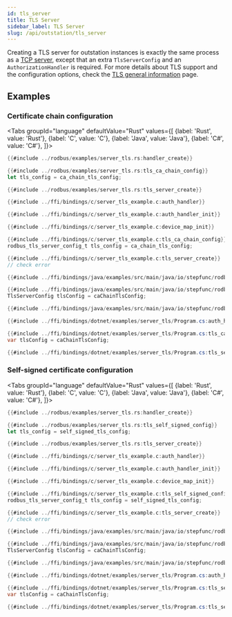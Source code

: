```yaml
---
id: tls_server
title: TLS Server
sidebar_label: TLS Server
slug: /api/outstation/tls_server
---
```



Creating a TLS server for outstation instances is exactly the same process as a [TCP server](./tcp_server.mdx),
except that an extra `TlsServerConfig` and an `AuthorizationHandler` is required. For more details about TLS
support and the configuration options, check the [TLS general information](../tls.mdx) page.

## Examples

### Certificate chain configuration

<Tabs
groupId="language"
defaultValue="Rust"
values={[
{label: 'Rust', value: 'Rust'},
{label: 'C', value: 'C'},
{label: 'Java', value: 'Java'},
{label: 'C#', value: 'C#'},
]}>
<TabItem value="Rust">

```rust
{{#include ../rodbus/examples/server_tls.rs:handler_create}}

{{#include ../rodbus/examples/server_tls.rs:tls_ca_chain_config}}
let tls_config = ca_chain_tls_config;

{{#include ../rodbus/examples/server_tls.rs:tls_server_create}}
```

</TabItem>
<TabItem value="C">

```c
{{#include ../ffi/bindings/c/server_tls_example.c:auth_handler}}

{{#include ../ffi/bindings/c/server_tls_example.c:auth_handler_init}}

{{#include ../ffi/bindings/c/server_tls_example.c:device_map_init}}

{{#include ../ffi/bindings/c/server_tls_example.c:tls_ca_chain_config}}
rodbus_tls_server_config_t tls_config = ca_chain_tls_config;

{{#include ../ffi/bindings/c/server_tls_example.c:tls_server_create}}
// check error
```

</TabItem>
<TabItem value="Java">

```java
{{#include ../ffi/bindings/java/examples/src/main/java/io/stepfunc/rodbus/examples/ServerTlsExample.java:auth_handler}}

{{#include ../ffi/bindings/java/examples/src/main/java/io/stepfunc/rodbus/examples/ServerTlsExample.java:tls_ca_chain_config}}
TlsServerConfig tlsConfig = caChainTlsConfig;

{{#include ../ffi/bindings/java/examples/src/main/java/io/stepfunc/rodbus/examples/ServerTlsExample.java:tls_server_create}}
```

</TabItem>
<TabItem value="C#">

```csharp
{{#include ../ffi/bindings/dotnet/examples/server_tls/Program.cs:auth_handler}}

{{#include ../ffi/bindings/dotnet/examples/server_tls/Program.cs:tls_ca_chain_config}}
var tlsConfig = caChainTlsConfig;

{{#include ../ffi/bindings/dotnet/examples/server_tls/Program.cs:tls_server_create}}
```

</TabItem>
</Tabs>

### Self-signed certificate configuration

<Tabs
groupId="language"
defaultValue="Rust"
values={[
{label: 'Rust', value: 'Rust'},
{label: 'C', value: 'C'},
{label: 'Java', value: 'Java'},
{label: 'C#', value: 'C#'},
]}>
<TabItem value="Rust">

```rust
{{#include ../rodbus/examples/server_tls.rs:handler_create}}

{{#include ../rodbus/examples/server_tls.rs:tls_self_signed_config}}
let tls_config = self_signed_tls_config;

{{#include ../rodbus/examples/server_tls.rs:tls_server_create}}
```

</TabItem>
<TabItem value="C">

```c
{{#include ../ffi/bindings/c/server_tls_example.c:auth_handler}}

{{#include ../ffi/bindings/c/server_tls_example.c:auth_handler_init}}

{{#include ../ffi/bindings/c/server_tls_example.c:device_map_init}}

{{#include ../ffi/bindings/c/server_tls_example.c:tls_self_signed_config}}
rodbus_tls_server_config_t tls_config = self_signed_tls_config;

{{#include ../ffi/bindings/c/server_tls_example.c:tls_server_create}}
// check error
```

</TabItem>
<TabItem value="Java">

```java
{{#include ../ffi/bindings/java/examples/src/main/java/io/stepfunc/rodbus/examples/ServerTlsExample.java:auth_handler}}

{{#include ../ffi/bindings/java/examples/src/main/java/io/stepfunc/rodbus/examples/ServerTlsExample.java:tls_self_signed_config}}
TlsServerConfig tlsConfig = caChainTlsConfig;

{{#include ../ffi/bindings/java/examples/src/main/java/io/stepfunc/rodbus/examples/ServerTlsExample.java:tls_server_create}}
```

</TabItem>
<TabItem value="C#">

```csharp
{{#include ../ffi/bindings/dotnet/examples/server_tls/Program.cs:auth_handler}}

{{#include ../ffi/bindings/dotnet/examples/server_tls/Program.cs:tls_self_signed_config}}
var tlsConfig = caChainTlsConfig;

{{#include ../ffi/bindings/dotnet/examples/server_tls/Program.cs:tls_server_create}}
```

</TabItem>
</Tabs>
